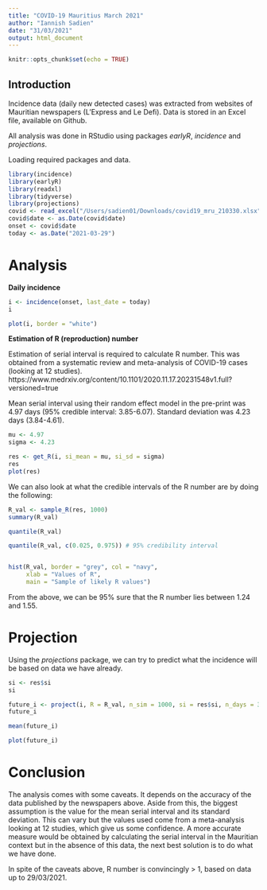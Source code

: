 ```yaml
---
title: "COVID-19 Mauritius March 2021"
author: "Iannish Sadien"
date: "31/03/2021"
output: html_document
---
```


```r
knitr::opts_chunk$set(echo = TRUE)
```

## Introduction

Incidence data (daily new detected cases) was extracted from websites of Mauritian newspapers (L'Express and Le Defi). Data is stored in an Excel file, available on Github.

All analysis was done in RStudio using packages *earlyR*, *incidence* and *projections*.

Loading required packages and data.

```r
library(incidence)
library(earlyR)
library(readxl)
library(tidyverse)
library(projections)
covid <- read_excel("/Users/sadien01/Downloads/covid19_mru_210330.xlsx")
covid$date <- as.Date(covid$date)
onset <- covid$date
today <- as.Date("2021-03-29")
```

# Analysis

**Daily incidence**

```r
i <- incidence(onset, last_date = today)
i

plot(i, border = "white")
```

**Estimation of R (reproduction) number**

Estimation of serial interval is required to calculate R number. This was obtained from a systematic review and meta-analysis of COVID-19 cases (looking at 12 studies). https://www.medrxiv.org/content/10.1101/2020.11.17.20231548v1.full?versioned=true

Mean serial interval using their random effect model in the pre-print was 4.97 days (95% credible interval: 3.85-6.07).
Standard deviation was 4.23 days (3.84-4.61). 

```r
mu <- 4.97
sigma <- 4.23

res <- get_R(i, si_mean = mu, si_sd = sigma)
res
plot(res)

```

We can also look at what the credible intervals of the R number are by doing the following:

```r
R_val <- sample_R(res, 1000)
summary(R_val) 

quantile(R_val) 

quantile(R_val, c(0.025, 0.975)) # 95% credibility interval


hist(R_val, border = "grey", col = "navy",
     xlab = "Values of R",
     main = "Sample of likely R values")

```

From the above, we can be 95% sure that the R number lies between 1.24 and 1.55.

# Projection

Using the *projections* package, we can try to predict what the incidence will be based on data we have already.

```r
si <- res$si
si

future_i <- project(i, R = R_val, n_sim = 1000, si = res$si, n_days = 30)
future_i

mean(future_i) 

plot(future_i)

```

# Conclusion

The analysis comes with some caveats. It depends on the accuracy of the data published by the newspapers above. Aside from this, the biggest assumption is the value for the mean serial interval and its standard deviation. This can vary but the values used come from a meta-analysis looking at 12 studies, which give us some confidence. A more accurate measure would be obtained by calculating the serial interval in the Mauritian context but in the absence of this data, the next best solution is to do what we have done.

In spite of the caveats above, R number is convincingly > 1, based on data up to 29/03/2021.
